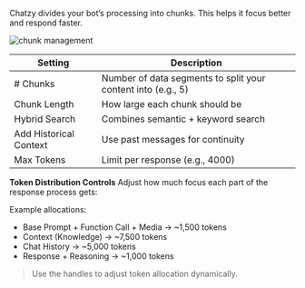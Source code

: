 Chatzy divides your bot’s processing into chunks. This helps it focus better and respond faster.

<Frame>
  <img src="/Conversational-AI-Agent/chunk_manage.png" alt="chunk management" className="rounded-lg" />
</Frame>



| Setting | Description |
|---|---|
| # Chunks | Number of data segments to split your content into (e.g., 5) |
| Chunk Length | How large each chunk should be |
| Hybrid Search | Combines semantic + keyword search |
| Add Historical Context | Use past messages for continuity |
| Max Tokens | Limit per response (e.g., 4000) |

**Token Distribution Controls**
Adjust how much focus each part of the response process gets:

Example allocations:  
- Base Prompt + Function Call + Media → ~1,500 tokens  
- Context (Knowledge) → ~7,500 tokens  
- Chat History → ~5,000 tokens  
- Response + Reasoning → ~1,000 tokens

> Use the handles to adjust token allocation dynamically.
